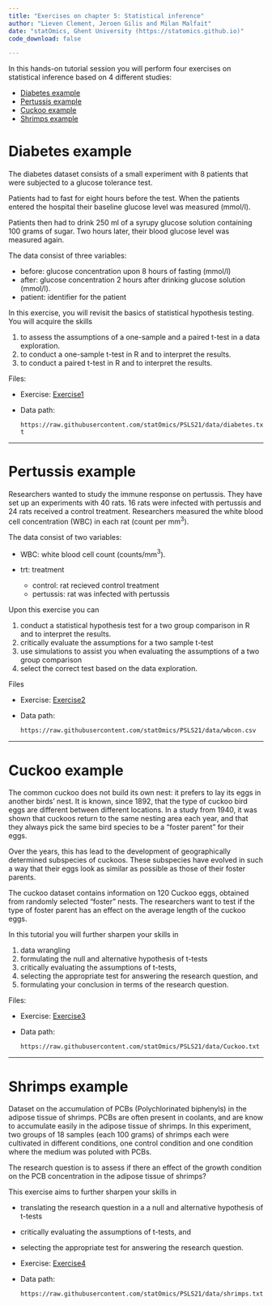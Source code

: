 ```yaml
---
title: "Exercises on chapter 5: Statistical inference"
author: "Lieven Clement, Jeroen Gilis and Milan Malfait"
date: "statOmics, Ghent University (https://statomics.github.io)"
code_download: false

---
```


In this hands-on tutorial session you will perform four exercises on statistical inference based on
4 different studies:

* [Diabetes example]
* [Pertussis example]
* [Cuckoo example]
* [Shrimps example]

# Diabetes example

The diabetes dataset consists of a small experiment with 8 patients
that were subjected to a glucose tolerance test.

Patients had to fast for eight hours before the test.
When the patients entered the hospital their baseline glucose level was measured (mmol/l).

Patients then  had to drink 250 ml of a syrupy glucose solution containing 100 grams of sugar.
Two hours later, their blood glucose level was measured again.

The data consist of three variables:

- before: glucose concentration upon 8 hours of fasting (mmol/l)
- after: glucose concentration 2 hours after drinking glucose solution (mmol/l).
- patient: identifier for the patient

In this exercise, you will revisit the basics of statistical  hypothesis testing. You will acquire the skills

1. to assess the assumptions of a one-sample and a paired t-test in a data exploration.
2. to conduct a one-sample t-test in R and to interpret the results.
3. to conduct a paired t-test in R and to interpret the results.


Files:

- Exercise: [Exercise1](./05_1_diabetes.html)
- Data path:

  `https://raw.githubusercontent.com/statOmics/PSLS21/data/diabetes.txt`

<!-- - Solution: [Solution1](./05_1_diabetes_sol.html) -->

---

# Pertussis example

Researchers wanted to study the immune response on pertussis.
They have set up an experiments with 40 rats.
16 rats were infected with pertussis and 24 rats received a control treatment.
Researchers measured the white blood cell concentration (WBC) in each rat (count per mm$^3$).

The data consist of two variables:

- WBC: white blood cell count (counts/mm$^3$).
- trt: treatment

    - control: rat recieved control treatment
    - pertussis: rat was infected with pertussis

Upon this exercise you can


1. conduct a statistical hypothesis test for a two group comparison in R and to interpret the results.
2. critically evaluate the assumptions for a two sample t-test
3. use simulations to assist you when evaluating the assumptions of a two group comparison
4. select the correct test based on the data exploration.


Files

- Exercise: [Exercise2](./05_2_pertussis.html)
- Data path:

  `https://raw.githubusercontent.com/statOmics/PSLS21/data/wbcon.csv`


<!-- - Solution: [Solution2](./05_2_pertussis_sol.html) -->


---

# Cuckoo example

The common cuckoo does not build its own nest: it prefers to lay its eggs in
another birds' nest. It is known, since 1892, that the type of cuckoo bird eggs
are different between different locations. In a study from 1940, it was shown
that cuckoos return to the same nesting area each year, and that they always
pick the same bird species to be a "foster parent" for their eggs.

Over the years, this has lead to the development of geographically determined
subspecies of cuckoos. These subspecies have evolved in such a way that their
eggs look as similar as possible as those of their foster parents.

The cuckoo dataset contains information on 120 Cuckoo eggs, obtained from
randomly selected "foster" nests. The researchers want to test if the type of
foster parent has an effect on the average length of the cuckoo eggs.

In this tutorial you will further sharpen your skills in

1. data wrangling
2. formulating the null and alternative hypothesis of t-tests
3. critically evaluating the assumptions of t-tests,
4. selecting the appropriate test for answering the research question, and
5. formulating your conclusion in terms of the research question.

Files:

- Exercise: [Exercise3](./05_3_cuckoo.html)
- Data path:

  `https://raw.githubusercontent.com/statOmics/PSLS21/data/Cuckoo.txt`

<!-- - Solution: [Solution3](./05_3_cuckoo_sol.html) -->

---

# Shrimps example

Dataset on the accumulation of PCBs (Polychlorinated biphenyls)
in the adipose tissue of shrimps. PCBs are often present in coolants, and are
know to accumulate easily in the adipose tissue of shrimps. In this experiment,
two groups of 18 samples (each 100 grams) of shrimps each were cultivated
in different conditions, one control condition and one condition
where the medium was poluted with PCBs.

The research question is to assess if there an effect of the growth condition on the PCB concentration in the adipose tissue of shrimps?

This exercise aims to further sharpen your skills in

- translating the research question in a a null and alternative hypothesis of t-tests
- critically evaluating the assumptions of t-tests, and
- selecting the appropriate test for answering the research question.

- Exercise: [Exercise4](./05_4_shrimps.html)
- Data path:

  `https://raw.githubusercontent.com/statOmics/PSLS21/data/shrimps.txt`

<!-- - Solution: [Solution4](./05_4_shrimps_sol.html) -->
